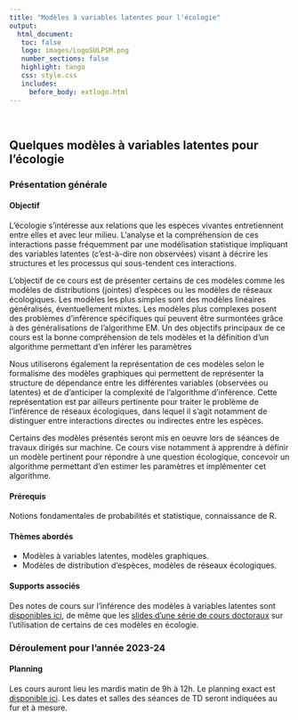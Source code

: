 ```yaml
---
title: "Modèles à variables latentes pour l'écologie"
output: 
  html_document:
   toc: false
   logo: images/LogoSULPSM.png
   number_sections: false
   highlight: tango
   css: style.css
   includes:
     before_body: extlogo.html
---
```


<br>

## Quelques modèles à variables latentes pour l'écologie

### Présentation générale

#### Objectif 
L'écologie s'intéresse aux relations que les espèces vivantes entretiennent entre elles et avec leur milieu. L'analyse et la compréhension de ces interactions passe fréquemment par une modélisation statistique impliquant des variables latentes (c'est-à-dire non observées) visant à décrire les structures et les processus qui sous-tendent ces interactions.

L'objectif de ce cours est de présenter certains de ces modèles comme les modèles de distributions (jointes) d'espèces ou les modèles de réseaux écologiques. Les modèles les plus simples sont des modèles linéaires généralisés, éventuellement mixtes. Les modèles plus complexes posent des problèmes d'inférence spécifiques qui peuvent être surmontées grâce à des généralisations de l'algorithme EM. Un des objectifs principaux de ce cours est la bonne compréhension de tels modèles et la définition d'un algorithme permettant d'en inférer les paramètres

Nous utiliserons également la représentation de ces modèles selon le formalisme des modèles graphiques qui permettent de représenter la structure de dépendance entre les différentes variables (observées ou latentes) et de d’anticiper la complexité de l’algorithme d’inférence. Cette représentation est par ailleurs pertinente pour traiter le problème de l’inférence de réseaux écologiques, dans lequel il s’agit notamment de distinguer entre interactions directes ou indirectes entre les espèces.

Certains des modèles présentés seront mis en oeuvre lors de séances de travaux dirigés sur machine. Ce cours vise notamment à apprendre à définir un modèle pertinent pour répondre à une question écologique, concevoir un algorithme permettant d'en estimer les paramètres et implémenter cet algorithme.

#### Prérequis 
Notions fondamentales de probabilités et statistique, connaissance de R.

#### Thèmes abordés

- Modèles à variables latentes, modèles graphiques.
- Modèles de distribution d'espèces, modèles de réseaux écologiques.

#### Supports associés

Des notes de cours sur l'inférence des modèles à variables latentes sont [disponibles ici](https://scj-robin.github.io/lecture-notes.html), de même que les [slides d'une série de cours doctoraux](https://scj-robin.github.io/lecture-slides.html) sur l'utilisation de certains de ces modèles en écologie.

### Déroulement pour l'année 2023-24

#### Planning

Les cours auront lieu les mardis matin de 9h à 12h. Le planning exact est [disponible ici](https://m2stat.sorbonne-universite.fr/enseignement/agenda/). Les dates et salles des séances de TD seront indiquées au fur et à mesure.


